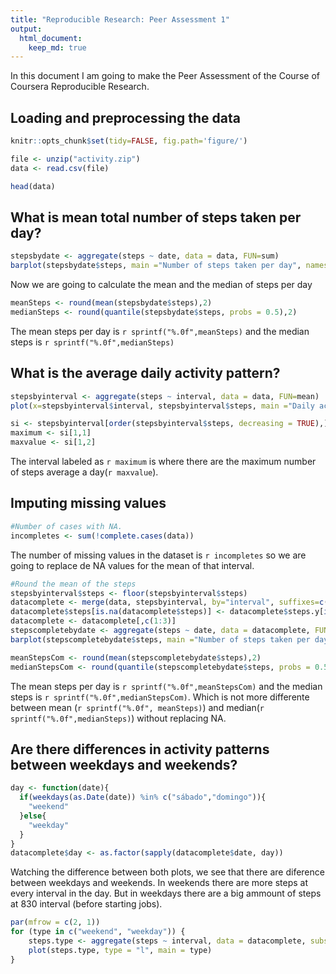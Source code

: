 ```yaml
---
title: "Reproducible Research: Peer Assessment 1"
output: 
  html_document:
    keep_md: true
---
```


In this document I am going to make the Peer Assessment of the Course of Coursera Reproducible Research.


## Loading and preprocessing the data
```r
knitr::opts_chunk$set(tidy=FALSE, fig.path='figure/')

file <- unzip("activity.zip")
data <- read.csv(file)

head(data)
```


## What is mean total number of steps taken per day?
```r
stepsbydate <- aggregate(steps ~ date, data = data, FUN=sum)
barplot(stepsbydate$steps, main ="Number of steps taken per day", names.arg=stepsbydate$date)
```

Now we are going to calculate the mean and the median of steps per day
```r
meanSteps <- round(mean(stepsbydate$steps),2)
medianSteps <- round(quantile(stepsbydate$steps, probs = 0.5),2)
```
The mean steps per day is `r sprintf("%.0f",meanSteps)` and the median steps is `r sprintf("%.0f",medianSteps)`

## What is the average daily activity pattern?
```r
stepsbyinterval <- aggregate(steps ~ interval, data = data, FUN=mean)
plot(x=stepsbyinterval$interval, stepsbyinterval$steps, main ="Daily activity pattern", type="l")
```

```r
si <- stepsbyinterval[order(stepsbyinterval$steps, decreasing = TRUE),]
maximum <- si[1,1]
maxvalue <- si[1,2]
```
The interval labeled as `r maximum` is where there are the maximum number of steps average a day(`r maxvalue`).


## Imputing missing values
```r
#Number of cases with NA.
incompletes <- sum(!complete.cases(data))
``` 

The number of missing values in the dataset is `r incompletes` so we are going to replace de NA values for the mean of that interval.

```r
#Round the mean of the steps
stepsbyinterval$steps <- floor(stepsbyinterval$steps)
datacomplete <- merge(data, stepsbyinterval, by="interval", suffixes=c("",".y"))
datacomplete$steps[is.na(datacomplete$steps)] <- datacomplete$steps.y[is.na(datacomplete$steps)]
datacomplete <- datacomplete[,c(1:3)]
stepscompletebydate <- aggregate(steps ~ date, data = datacomplete, FUN=sum)
barplot(stepscompletebydate$steps, main ="Number of steps taken per day with NA filled", names.arg=stepscompletebydate$date)
```

```r
meanStepsCom <- round(mean(stepscompletebydate$steps),2)
medianStepsCom <- round(quantile(stepscompletebydate$steps, probs = 0.5),2)
```
The mean steps per day is `r sprintf("%.0f",meanStepsCom)` and the median steps is `r sprintf("%.0f",medianStepsCom)`. Which is not more differente between mean (`r sprintf("%.0f", meanSteps)`) and median(`r sprintf("%.0f",medianSteps)`) without replacing NA.



## Are there differences in activity patterns between weekdays and weekends?

```r
day <- function(date){
  if(weekdays(as.Date(date)) %in% c("sábado","domingo")){
    "weekend"
  }else{
    "weekday"
  }
}
datacomplete$day <- as.factor(sapply(datacomplete$date, day))
```

Watching the difference between both plots, we see that there are diference between weekdays and weekends. In weekends there are more steps at every interval in the day. But in weekdays there are a big ammount of steps at 830 interval (before starting jobs).


```r
par(mfrow = c(2, 1))
for (type in c("weekend", "weekday")) {
    steps.type <- aggregate(steps ~ interval, data = datacomplete, subset = datacomplete$day == type, FUN = mean)
    plot(steps.type, type = "l", main = type)
}

```









